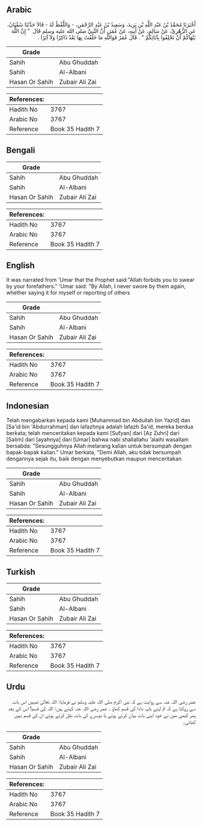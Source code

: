 ## Arabic


<div dir="rtl" lang="ar" style={{fontSize:'larger',backgroundColor:'#f8f9fa',padding:20}}>
أَخْبَرَنَا مُحَمَّدُ بْنُ عَبْدِ اللَّهِ بْنِ يَزِيدَ، وَسَعِيدُ بْنُ عَبْدِ الرَّحْمَنِ، - وَاللَّفْظُ لَهُ - قَالاَ حَدَّثَنَا سُفْيَانُ، عَنِ الزُّهْرِيِّ، عَنْ سَالِمٍ، عَنْ أَبِيهِ، عَنْ عُمَرَ، أَنَّ النَّبِيَّ صلى الله عليه وسلم قَالَ ‏ "‏ إِنَّ اللَّهَ يَنْهَاكُمْ أَنْ تَحْلِفُوا بِآبَائِكُمْ ‏"‏ ‏.‏ قَالَ عُمَرُ فَوَاللَّهِ مَا حَلَفْتُ بِهَا بَعْدُ ذَاكِرًا وَلاَ آثِرًا ‏.‏
</div>
<div style={{backgroundColor:'#f8f9fa',padding:20, marginBottom: 10}}><table> <thead> <tr> <th>Grade</th> <th></th> </tr> </thead> <tbody> <tr><td>Sahih</td><td>Abu Ghuddah</td></tr><tr><td>Sahih</td><td>Al-Albani</td></tr><tr><td>Hasan Or Sahih</td><td>Zubair Ali Zai</td></tr></tbody></table><table> <thead> <tr> <th>References:</th> <th></th> </tr> </thead> <tbody><tr><td>Hadith No</td><td>3767</td></tr><tr><td>Arabic No</td><td>3767</td></tr><tr><td>Reference</td><td>Book 35 Hadith 7</td></tr></tbody></table></div>

## Bengali


<div dir="ltr" lang="bn" style={{fontSize:'larger',backgroundColor:'#f8f9fa',padding:20}}>

</div>
<div style={{backgroundColor:'#f8f9fa',padding:20, marginBottom: 10}}><table> <thead> <tr> <th>Grade</th> <th></th> </tr> </thead> <tbody> <tr><td>Sahih</td><td>Abu Ghuddah</td></tr><tr><td>Sahih</td><td>Al-Albani</td></tr><tr><td>Hasan Or Sahih</td><td>Zubair Ali Zai</td></tr></tbody></table><table> <thead> <tr> <th>References:</th> <th></th> </tr> </thead> <tbody><tr><td>Hadith No</td><td>3767</td></tr><tr><td>Arabic No</td><td>3767</td></tr><tr><td>Reference</td><td>Book 35 Hadith 7</td></tr></tbody></table></div>

## English


<div dir="ltr" lang="en" style={{fontSize:'larger',backgroundColor:'#f8f9fa',padding:20}}>
It was narrated from 'Umar that the Prophet said:"Allah forbids you to swear by your forefathers." 'Umar said: "By Allah, I never swore by them again, whether saying it for myself or reporting of others
</div>
<div style={{backgroundColor:'#f8f9fa',padding:20, marginBottom: 10}}><table> <thead> <tr> <th>Grade</th> <th></th> </tr> </thead> <tbody> <tr><td>Sahih</td><td>Abu Ghuddah</td></tr><tr><td>Sahih</td><td>Al-Albani</td></tr><tr><td>Hasan Or Sahih</td><td>Zubair Ali Zai</td></tr></tbody></table><table> <thead> <tr> <th>References:</th> <th></th> </tr> </thead> <tbody><tr><td>Hadith No</td><td>3767</td></tr><tr><td>Arabic No</td><td>3767</td></tr><tr><td>Reference</td><td>Book 35 Hadith 7</td></tr></tbody></table></div>

## Indonesian


<div dir="ltr" lang="id" style={{fontSize:'larger',backgroundColor:'#f8f9fa',padding:20}}>
Telah mengabarkan kepada kami [Muhammad bin Abdullah bin Yazid] dan [Sa'id bin 'Abdurrahman] dan lafazhnya adalah lafazh Sa'id, mereka berdua berkata; telah menceritakan kepada kami [Sufyan] dari [Az Zuhri] dari [Salim] dari [ayahnya] dari [Umar] bahwa nabi shallallahu 'alaihi wasallam bersabda: "Sesungguhnya Allah melarang kalian untuk bersumpah dengan bapak-bapak kalian." Umar berkata, "Demi Allah, aku tidak bersumpah dengannya sejak itu, baik dengan menyebutkan maupun menceritakan
</div>
<div style={{backgroundColor:'#f8f9fa',padding:20, marginBottom: 10}}><table> <thead> <tr> <th>Grade</th> <th></th> </tr> </thead> <tbody> <tr><td>Sahih</td><td>Abu Ghuddah</td></tr><tr><td>Sahih</td><td>Al-Albani</td></tr><tr><td>Hasan Or Sahih</td><td>Zubair Ali Zai</td></tr></tbody></table><table> <thead> <tr> <th>References:</th> <th></th> </tr> </thead> <tbody><tr><td>Hadith No</td><td>3767</td></tr><tr><td>Arabic No</td><td>3767</td></tr><tr><td>Reference</td><td>Book 35 Hadith 7</td></tr></tbody></table></div>

## Turkish


<div dir="ltr" lang="tr" style={{fontSize:'larger',backgroundColor:'#f8f9fa',padding:20}}>

</div>
<div style={{backgroundColor:'#f8f9fa',padding:20, marginBottom: 10}}><table> <thead> <tr> <th>Grade</th> <th></th> </tr> </thead> <tbody> <tr><td>Sahih</td><td>Abu Ghuddah</td></tr><tr><td>Sahih</td><td>Al-Albani</td></tr><tr><td>Hasan Or Sahih</td><td>Zubair Ali Zai</td></tr></tbody></table><table> <thead> <tr> <th>References:</th> <th></th> </tr> </thead> <tbody><tr><td>Hadith No</td><td>3767</td></tr><tr><td>Arabic No</td><td>3767</td></tr><tr><td>Reference</td><td>Book 35 Hadith 7</td></tr></tbody></table></div>

## Urdu


<div dir="rtl" lang="ur" style={{fontSize:'larger',backgroundColor:'#f8f9fa',padding:20}}>
عمر رضی اللہ عنہ سے روایت ہے کہ نبی اکرم صلی اللہ علیہ وسلم نے فرمایا: اللہ تعالیٰ تمہیں اس بات سے روکتا ہے کہ تم اپنے باپ دادا کی قسم کھاؤ ۔ عمر رضی اللہ عنہ کہتے ہیں: اللہ کی قسم! اس کے بعد پھر کبھی میں نے خود اپنی بات بیان کرتے ہوئے یا دوسرے کی بات نقل کرتے ہوئے ان کی قسم نہیں کھائی۔
</div>
<div style={{backgroundColor:'#f8f9fa',padding:20, marginBottom: 10}}><table> <thead> <tr> <th>Grade</th> <th></th> </tr> </thead> <tbody> <tr><td>Sahih</td><td>Abu Ghuddah</td></tr><tr><td>Sahih</td><td>Al-Albani</td></tr><tr><td>Hasan Or Sahih</td><td>Zubair Ali Zai</td></tr></tbody></table><table> <thead> <tr> <th>References:</th> <th></th> </tr> </thead> <tbody><tr><td>Hadith No</td><td>3767</td></tr><tr><td>Arabic No</td><td>3767</td></tr><tr><td>Reference</td><td>Book 35 Hadith 7</td></tr></tbody></table></div>